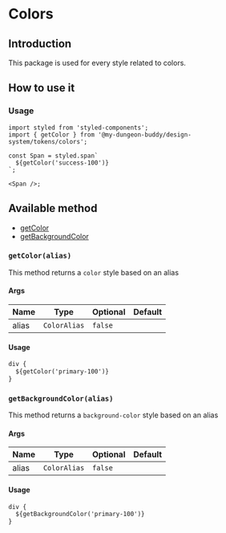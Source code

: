 
<Meta of={ColorsStories} />

# Colors
## Introduction
This package is used for every style related to colors.

## How to use it
### Usage

```tsx
import styled from 'styled-components';
import { getColor } from '@my-dungeon-buddy/design-system/tokens/colors';

const Span = styled.span`
  ${getColor('success-100')}
`;

<Span />;
```

## Available method
* [getColor](#getColor)
* [getBackgroundColor](#getBackgroundColor)

### `getColor(alias)`
This method returns a `color` style based on an alias

#### Args
| Name  | Type         | Optional | Default |
|-------|--------------|----------|---------|
| alias | `ColorAlias` | `false`  |         |

#### Usage
```css
div {
  ${getColor('primary-100')}
}
```

### `getBackgroundColor(alias)`
This method returns a `background-color` style based on an alias

#### Args
| Name  | Type         | Optional | Default |
|-------|--------------|----------|---------|
| alias | `ColorAlias` | `false`  |         |

#### Usage
```css
div {
  ${getBackgroundColor('primary-100')}
}
```
